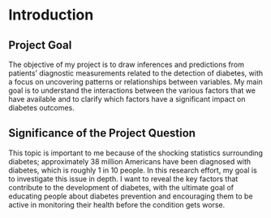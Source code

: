 # Introduction

## Project Goal

The objective of my project is to draw inferences and predictions from patients' diagnostic measurements related to the detection of diabetes, with a focus on uncovering patterns or relationships between variables. My main goal is to understand the interactions between the various factors that we have available and to clarify which factors have a significant impact on diabetes outcomes.

## Significance of the Project Question

This topic is important to me because of the shocking statistics surrounding diabetes; approximately 38 million Americans have been diagnosed with diabetes, which is roughly 1 in 10 people. In this research effort, my goal is to investigate this issue in depth. I want to reveal the key factors that contribute to the development of diabetes, with the ultimate goal of educating people about diabetes prevention and encouraging them to be active in monitoring their health before the condition gets worse.

